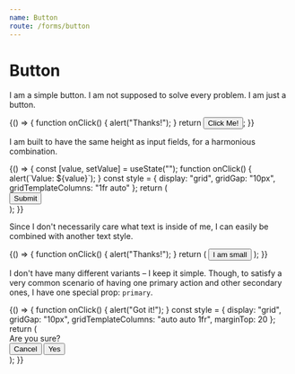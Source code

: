 ```yaml
---
name: Button
route: /forms/button
---
```


# Button


I am a simple button. I am not supposed to solve every problem. I am just a button.

<Playground>
  {() => {
    function onClick() {
      alert("Thanks!");
    }
    return <Button onClick={onClick}>Click Me!</Button>;
  }}
</Playground>


I am built to have the same height as input fields, for a harmonious combination.

<Playground>
  {() => {
    const [value, setValue] = useState("");
    function onClick() {
      alert(`Value: ${value}`);
    }
    const style = {
      display: "grid",
      gridGap: "10px",
      gridTemplateColumns: "1fr auto"
    };
    return (
      <div style={style}>
        <StringInput value={value} onChange={setValue} />
        <Button onClick={onClick}>Submit</Button>
      </div>
    );
  }}
</Playground>

Since I don't necessarily care what text is inside of me, I can easily be combined with
another text style.


<Playground>
  {() => {
    function onClick() {
      alert("Thanks!");
    }
    return (
      <Button onClick={onClick}>
        <Label>I am small</Label>
      </Button>
    );
  }}
</Playground>

I don't have many different variants – I keep it simple. Though, to satisfy a very common scenario
of having one primary action and other secondary ones, I have one special prop: `primary`.


<Playground>
  {() => {
    function onClick() {
      alert("Got it!");
    }
    const style = {
      display: "grid",
      gridGap: "10px",
      gridTemplateColumns: "auto auto 1fr",
      marginTop: 20
    };
    return (
      <div>
        <SectionHeading>Are you sure?</SectionHeading>
        <div style={style}>
          <Button onClick={onClick}>Cancel</Button>
          <Button onClick={onClick} primary>
            Yes
          </Button>
        </div>
      </div>
    );
  }}
</Playground>
